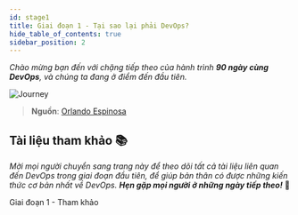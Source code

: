 ```yaml
---
id: stage1
title: Giai đoạn 1 - Tại sao lại phải DevOps?
hide_table_of_contents: true
sidebar_position: 2
---
```



_Chào mừng bạn đến với chặng tiếp theo của hành trình **90 ngày cùng DevOps**, và chúng ta đang ở điểm
đến đầu tiên._

![Journey](../../public/90days/devops/journey.webp)

> **Nguồn**: [Orlando Espinosa](https://orlandoespinosa.blog/2023/06/15/starting-a-journey/)

<Tabs lazy>
  <TabItem value="d2" label="Ngày 2" default>
    <Day2 />
  </TabItem>
  <TabItem value="d3" label="Ngày 3">
    <Day3 />
  </TabItem>
  <TabItem value="d4" label="Ngày 4">
    <Day4 />
  </TabItem>
  <TabItem value="d5" label="Ngày 5">
    <Day5 />
  </TabItem>
  <TabItem value="d6" label="Ngày 6">
    <Day6 />
  </TabItem>
</Tabs>

## Tài liệu tham khảo 📚

_Mời mọi người chuyển sang trang này để theo dõi tất cả tài liệu liên quan đến DevOps trong giai đoạn đầu tiên, để giúp bản thân
có được những kiến thức cơ bản nhất về DevOps. **Hẹn gặp mọi người ở những ngày tiếp theo!**_ 🚀

<Link
  className="button button--primary button--lg"
  to="./reference/stage1"
>Giai đoạn 1 - Tham khảo</Link>